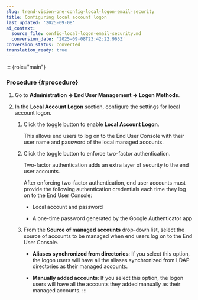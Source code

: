 ```yaml
---
slug: trend-vision-one-config-local-logon-email-security
title: Configuring local account logon
last_updated: '2025-09-08'
ai_context:
  source_file: config-local-logon-email-security.md
  conversion_date: '2025-09-08T23:42:22.965Z'
conversion_status: converted
translation_ready: true
---
```


::: {role="main"}
### Procedure {#procedure}

1.  Go to **Administration → End User Management → Logon Methods**.

2.  In the **Local Account Logon** section, configure the settings for local account logon.

    1.  Click the toggle button to enable **Local Account Logon**.

        This allows end users to log on to the End User Console with their user name and password of the local managed accounts.

    2.  Click the toggle button to enforce two-factor authentication.

        Two-factor authentication adds an extra layer of security to the end user accounts.

        After enforcing two-factor authentication, end user accounts must provide the following authentication credentials each time they log on to the End User Console:

        - Local account and password

        - A one-time password generated by the Google Authenticator app

    3.  From the **Source of managed accounts** drop-down list, select the source of accounts to be managed when end users log on to the End User Console.

        - **Aliases synchronized from directories**: If you select this option, the logon users will have all the aliases synchronized from LDAP directories as their managed accounts.

        - **Manually added accounts**: If you select this option, the logon users will have all the accounts they added manually as their managed accounts.
:::
